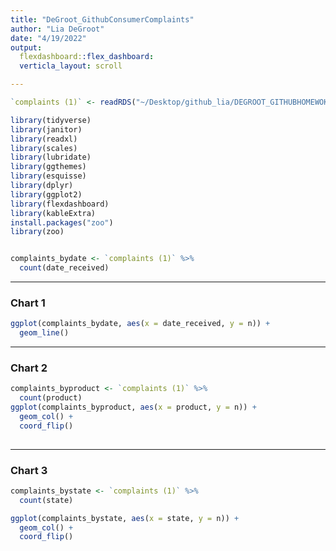 ```yaml
---
title: "DeGroot_GithubConsumerComplaints"
author: "Lia DeGroot"
date: "4/19/2022"
output: 
  flexdashboard::flex_dashboard:
  verticla_layout: scroll

---
```


```r

`complaints (1)` <- readRDS("~/Desktop/github_lia/DEGROOT_GITHUBHOMEWOKR/complaints (1).rds")

library(tidyverse)
library(janitor)
library(readxl)
library(scales)
library(lubridate)
library(ggthemes)
library(esquisse)
library(dplyr)
library(ggplot2)
library(flexdashboard)
library(kableExtra)
install.packages("zoo")
library(zoo)
```
```r
```


```r

complaints_bydate <- `complaints (1)` %>% 
  count(date_received)
```


-------------------------------------
    
### Chart 1 
    
```r

ggplot(complaints_bydate, aes(x = date_received, y = n)) + 
  geom_line()
```
   

-------------------------------------
   
### Chart 2 


```r

complaints_byproduct <- `complaints (1)` %>% 
  count(product)
ggplot(complaints_byproduct, aes(x = product, y = n)) +
  geom_col() +
  coord_flip() 
 

```   
 
 
 -------------------------------------

### Chart 3 
    
```r
complaints_bystate <- `complaints (1)` %>% 
  count(state)

ggplot(complaints_bystate, aes(x = state, y = n)) +
  geom_col() +
  coord_flip() 
 
```
